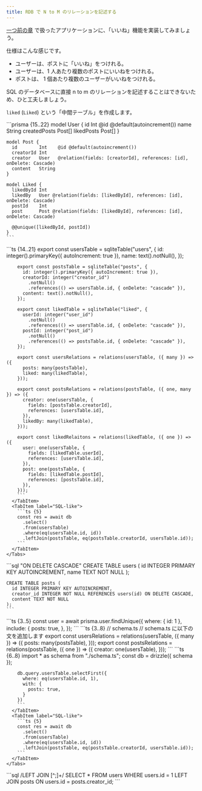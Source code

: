 ```yaml
---
title: RDB で N to M のリレーションを記述する
---
```


[一つ前の章](/tier-1/core-rdb) で扱ったアプリケーションに、「いいね」機能を実装してみましょう。

仕様はこんな感じです。

- ユーザーは、ポストに「いいね」をつけれる。
- ユーザーは、1 人あたり複数のポストにいいねをつけれる。
- ポストは、 1 個あたり複数のユーザーがいいねをつけれる。

SQL のデータベースに直接 n to m のリレーションを記述することはできないため、ひと工夫しましょう。

`liked` (`Liked`) という「中間テーブル」を作成します。

<Tabs syncKey="orm">
  <TabItem label="Prisma">
    ```prisma {15..22}
    model User {
      id    Int    @id @default(autoincrement())
      name  String
      createdPosts Post[]
      likedPosts Post[]
    }

    model Post {
      id        Int    @id @default(autoincrement())
      creatorId Int
      creator   User   @relation(fields: [creatorId], references: [id], onDelete: Cascade)
      content   String
    }

    model Liked {
      likedById Int
      likedBy   User @relation(fields: [likedById], references: [id], onDelete: Cascade)
      postId    Int
      post      Post @relation(fields: [likedById], references: [id], onDelete: Cascade)

      @@unique([likedById, postId])
    }
    ```
  </TabItem>
  <TabItem label="Drizzle">
    <Tabs syncKey="drizzle-kind">
      <TabItem label="Query API">
        ```ts {14..21}
        export const usersTable = sqliteTable("users", {
          id: integer().primaryKey({ autoIncrement: true }),
          name: text().notNull(),
        });
        
        export const postsTable = sqliteTable("posts", {
          id: integer().primaryKey({ autoIncrement: true }),
          creatorId: integer("creator_id")
            .notNull()
            .references(() => usersTable.id, { onDelete: "cascade" }),
          content: text().notNull(),
        });
        
        export const likedTable = sqliteTable("liked", {
          userId: integer("user_id")
            .notNull()
            .references(() => usersTable.id, { onDelete: "cascade" }),
          postId: integer("post_id")
            .notNull()
            .references(() => postsTable.id, { onDelete: "cascade" }),
        });
        
        export const usersRelations = relations(usersTable, ({ many }) => ({
          posts: many(postsTable),
          liked: many(likedTable),
        }));
        
        export const postsRelations = relations(postsTable, ({ one, many }) => ({
          creator: one(usersTable, {
            fields: [postsTable.creatorId],
            references: [usersTable.id],
          }),
          likedBy: many(likedTable),
        }));
        
        export const likedRelaitons = relations(likedTable, ({ one }) => ({
          user: one(usersTable, {
            fields: [likedTable.userId],
            references: [usersTable.id],
          }),
          post: one(postsTable, {
            fields: [likedTable.postId],
            references: [postsTable.id],
          }),
        }));
        ```
      </TabItem>
      <TabItem label="SQL-like">
        ```ts {5}
        const res = await db
          .select()
          .from(usersTable)
          .where(eq(usersTable.id, id))
          .leftJoin(postsTable, eq(postsTable.creatorId, usersTable.id));
        ```
      </TabItem>
    </Tabs>
  </TabItem>
  <TabItem label="SQL">
    ```sql "ON DELETE CASCADE"
    CREATE TABLE users (
      id INTEGER PRIMARY KEY AUTOINCREMENT,
      name TEXT NOT NULL
    );

    CREATE TABLE posts (
      id INTEGER PRIMARY KEY AUTOINCREMENT,
      creator_id INTEGER NOT NULL REFERENCES users(id) ON DELETE CASCADE,
      content TEXT NOT NULL
    );
    ```
  </TabItem>
</Tabs>

<Tabs syncKey="orm">
  <TabItem label="Prisma">
    ```ts {3..5}
    const user = await prisma.user.findUnique({
      where: { id: 1 },
      include: {
        posts: true,
      },
    });
    ```
  </TabItem>
  <TabItem label="Drizzle">
    <Tabs syncKey="drizzle-kind">
      <TabItem label="Query API">
        ```ts {3..8}
        // schema.ts
        // schema.ts に以下の文を追加します
        export const usersRelations = relations(usersTable, ({ many }) => ({
          posts: many(postsTable),
        }));
        export const postsRelations = relations(postsTable, ({ one }) => ({
          creator: one(usersTable),
        }));
        ```
        ```ts {6..8}
        import * as schema from "./schema.ts";
        const db = drizzle({ schema });

        db.query.usersTable.selectFirst({
          where: eq(usersTable.id, 1),
          with: {
            posts: true,
          }
        })
        ```
      </TabItem>
      <TabItem label="SQL-like">
        ```ts {5}
        const res = await db
          .select()
          .from(usersTable)
          .where(eq(usersTable.id, id))
          .leftJoin(postsTable, eq(postsTable.creatorId, usersTable.id));
        ```
      </TabItem>
    </Tabs>
  </TabItem>
  <TabItem label="SQL">
    ```sql /LEFT JOIN [^;]+/
    SELECT * FROM users WHERE users.id = 1 LEFT JOIN posts ON users.id = posts.creator_id;
    ```
  </TabItem>
</Tabs>


